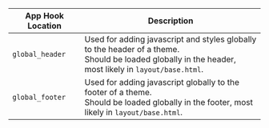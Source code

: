 | App Hook Location | Description |
| ------- | ------- |
| `global_header` | Used for adding javascript and styles globally to the header of a theme.<br/>Should be loaded globally in the header, most likely in `layout/base.html`.   |
| `global_footer` | Used for adding javascript globally to the footer of a theme. <br/>Should be loaded globally in the footer, most likely in `layout/base.html`.  |

